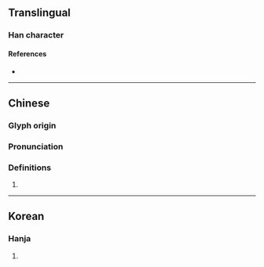{{character info/new}}
==Translingual==

===Han character===
{{Han char|rn=64|rad=手|as=08|sn=11|four=57017|canj=QHXU|ids=⿰扌兒}}

====References====
* {{Han ref|kx=0438.060|dkj=12268|dj=0788.040|hdz=31898.060|uh=639C|ud=25500|bh=D578|bd=54648}}

----

==Chinese==
{{zh-forms}}

===Glyph origin===
{{Han etym}}

===Pronunciation===
{{zh-pron
|m=yì,nǐ,nái,niè
|c=ngai5,nip6
|h=pfs=
|md=
|mn=
|w=
|mc=y
|oc=y
|cat=
}}

===Definitions===
{{zh-hanzi}}

# {{rfdef|zh}}

----

==Korean==

===Hanja===
{{ko-hanja|hangeul=예|eumhun=|rv=ye|mr=ye|y=yey}}

# {{rfdef|ko|sort=手08}}